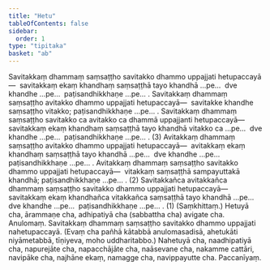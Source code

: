 ```yaml
---
title: "Hetu"
tableOfContents: false
sidebar:
  order: 1
type: "tipitaka"
basket: "ab"
---
```



<DynamicBreadcrumb />

<Division number="115">

<Paragraph number="4315">
Savitakkaṃ dhammaṃ saṃsaṭṭho savitakko dhammo uppajjati hetupaccayā—  savitakkaṃ ekaṃ khandhaṃ saṃsaṭṭhā tayo khandhā …pe…  dve khandhe …pe…  paṭisandhikkhaṇe …pe… . Savitakkaṃ dhammaṃ saṃsaṭṭho avitakko dhammo uppajjati hetupaccayā—  savitakke khandhe saṃsaṭṭho vitakko; paṭisandhikkhaṇe …pe… . Savitakkaṃ dhammaṃ saṃsaṭṭho savitakko ca avitakko ca dhammā uppajjanti hetupaccayā—  savitakkaṃ ekaṃ khandhaṃ saṃsaṭṭhā tayo khandhā vitakko ca …pe…  dve khandhe …pe…  paṭisandhikkhaṇe …pe… . (3)
</Paragraph>

<Paragraph number="4316">
Avitakkaṃ dhammaṃ saṃsaṭṭho avitakko dhammo uppajjati hetupaccayā—  avitakkaṃ ekaṃ khandhaṃ saṃsaṭṭhā tayo khandhā …pe…  dve khandhe …pe…  paṭisandhikkhaṇe …pe… . Avitakkaṃ dhammaṃ saṃsaṭṭho savitakko dhammo uppajjati hetupaccayā—  vitakkaṃ saṃsaṭṭhā sampayuttakā khandhā; paṭisandhikkhaṇe …pe… . (2)
</Paragraph>

<Paragraph number="4317">
Savitakkañca avitakkañca dhammaṃ saṃsaṭṭho savitakko dhammo uppajjati hetupaccayā—  savitakkaṃ ekaṃ khandhañca vitakkañca saṃsaṭṭhā tayo khandhā …pe…  dve khandhe …pe…  paṭisandhikkhaṇe …pe… . (1) (Saṃkhittaṃ.)
</Paragraph>

<Paragraph number="4318">
Hetuyā cha, ārammaṇe cha, adhipatiyā cha (sabbattha cha) avigate cha.

</Paragraph>
</Division>

<Paragraph number="4319" type="center">
Anulomaṃ.


</Paragraph>

<Paragraph number="4320">
Savitakkaṃ dhammaṃ saṃsaṭṭho savitakko dhammo uppajjati nahetupaccayā. (Evaṃ cha pañhā kātabbā anulomasadisā, ahetukāti niyāmetabbā, tīṇiyeva, moho uddharitabbo.)
</Paragraph>

<Paragraph number="4321">
Nahetuyā cha, naadhipatiyā cha, napurejāte cha, napacchājāte cha, naāsevane cha, nakamme cattāri, navipāke cha, najhāne ekaṃ, namagge cha, navippayutte cha.

</Paragraph>

<Paragraph number="4322" type="center">
Paccanīyaṃ.
</Paragraph>